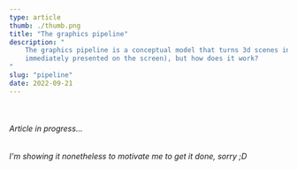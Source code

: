 ```yaml
---
type: article
thumb: ./thumb.png
title: "The graphics pipeline"
description: "
    The graphics pipeline is a conceptual model that turns 3d scenes into an image (usually to be
    immediately presented on the screen), but how does it work?
"
slug: "pipeline"
date: 2022-09-21
---
```

<br/>

###### Article in progress...
###### I'm showing it nonetheless to motivate me to get it done, sorry ;D
